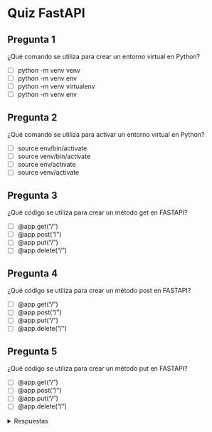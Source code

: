 # Quiz FastAPI

## Pregunta 1
¿Qué comando se utiliza para crear un entorno virtual en Python?

- [ ] python -m venv venv
- [ ] python -m venv env
- [ ] python -m venv virtualenv
- [ ] python -m venv env

## Pregunta 2
¿Qué comando se utiliza para activar un entorno virtual en Python?

- [ ] source env/bin/activate
- [ ] source venv/bin/activate
- [ ] source env/activate
- [ ] source venv/activate

## Pregunta 3
¿Qué código se utiliza para crear un método get en FASTAPI?

- [ ] \@app.get("/")
- [ ] \@app.post("/")
- [ ] \@app.put("/")
- [ ] \@app.delete("/")

## Pregunta 4
¿Qué código se utiliza para crear un método post en FASTAPI?

- [ ] \@app.get("/")
- [ ] \@app.post("/")
- [ ] \@app.put("/")
- [ ] \@app.delete("/")

## Pregunta 5
¿Qué código se utiliza para crear un método put en FASTAPI?

- [ ] \@app.get("/")
- [ ] \@app.post("/")
- [ ] \@app.put("/")
- [ ] \@app.delete("/")

<details>
<summary>Respuestas</summary>

1. python -m venv env
2. source env/bin/activate
3. \@app.get("/")
4. \@app.post("/")
5. \@app.put("/")

</details>

